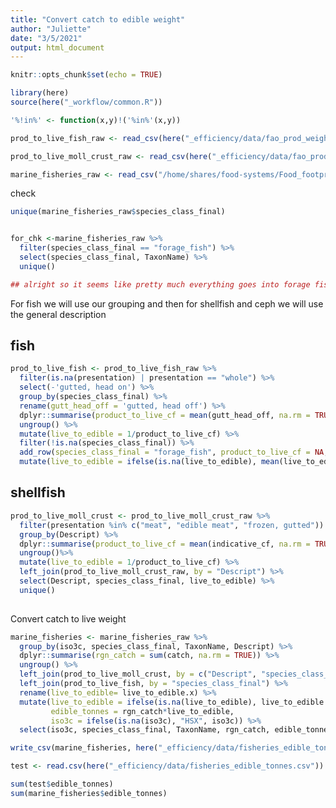 ```yaml
---
title: "Convert catch to edible weight"
author: "Juliette"
date: "3/5/2021"
output: html_document
---
```


```r
knitr::opts_chunk$set(echo = TRUE)

library(here)
source(here("_workflow/common.R"))

'%!in%' <- function(x,y)!('%in%'(x,y))
```


```r
prod_to_live_fish_raw <- read_csv(here("_efficiency/data/fao_prod_weight_to_live_fish.csv")) 

prod_to_live_moll_crust_raw <- read_csv(here("_efficiency/data/fao_prod_weight_to_live_moll_crust.csv")) 

marine_fisheries_raw <- read_csv("/home/shares/food-systems/Food_footprint/all_food_systems/dataprep/fisheries/marine/catch_extracted_final.csv")
```
check
```r
unique(marine_fisheries_raw$species_class_final)


for_chk <-marine_fisheries_raw %>% 
  filter(species_class_final == "forage_fish") %>% 
  select(species_class_final, TaxonName) %>% 
  unique()

## alright so it seems like pretty much everything goes into forage fish so we will use an average of all fish for conversions to edible weight
```


For fish we will use our grouping and then for shellfish and ceph we will use the general description

## fish
```r

prod_to_live_fish <- prod_to_live_fish_raw %>% 
  filter(is.na(presentation) | presentation == "whole") %>% 
  select(-'gutted, head on') %>% 
  group_by(species_class_final) %>% 
  rename(gutt_head_off = 'gutted, head off') %>% 
  dplyr::summarise(product_to_live_cf = mean(gutt_head_off, na.rm = TRUE)) %>% 
  ungroup() %>% 
  mutate(live_to_edible = 1/product_to_live_cf) %>% 
  filter(!is.na(species_class_final)) %>% 
  add_row(species_class_final = "forage_fish", product_to_live_cf = NA, live_to_edible = NA) %>% 
  mutate(live_to_edible = ifelse(is.na(live_to_edible), mean(live_to_edible, na.rm = TRUE), live_to_edible))

```

## shellfish
```r
prod_to_live_moll_crust <- prod_to_live_moll_crust_raw %>% 
  filter(presentation %in% c("meat", "edible meat", "frozen, gutted")) %>% 
  group_by(Descript) %>% 
  dplyr::summarise(product_to_live_cf = mean(indicative_cf, na.rm = TRUE)) %>% 
  ungroup()%>% 
  mutate(live_to_edible = 1/product_to_live_cf) %>% 
  left_join(prod_to_live_moll_crust_raw, by = "Descript") %>% 
  select(Descript, species_class_final, live_to_edible) %>% 
  unique()
  
```

Convert catch to live weight
```r
marine_fisheries <- marine_fisheries_raw %>% 
  group_by(iso3c, species_class_final, TaxonName, Descript) %>% 
  dplyr::summarise(rgn_catch = sum(catch, na.rm = TRUE)) %>% 
  ungroup() %>% 
  left_join(prod_to_live_moll_crust, by = c("Descript", "species_class_final")) %>% 
  left_join(prod_to_live_fish, by = "species_class_final") %>% 
  rename(live_to_edible= live_to_edible.x) %>% 
  mutate(live_to_edible = ifelse(is.na(live_to_edible), live_to_edible.y, live_to_edible),
         edible_tonnes = rgn_catch*live_to_edible,
         iso3c = ifelse(is.na(iso3c), "HSX", iso3c)) %>% 
  select(iso3c, species_class_final, TaxonName, rgn_catch, edible_tonnes)

write_csv(marine_fisheries, here("_efficiency/data/fisheries_edible_tonnes.csv"))

test <- read.csv(here("_efficiency/data/fisheries_edible_tonnes.csv"))

sum(test$edible_tonnes)
sum(marine_fisheries$edible_tonnes)
```



